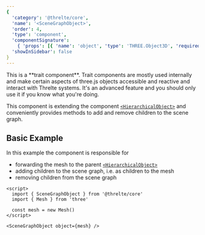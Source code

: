 ```yaml
---
{
  'category': '@threlte/core',
  'name': '<SceneGraphObject>',
  'order': 4,
  'type': 'component',
  'componentSignature':
    { 'props': [{ 'name': 'object', 'type': 'THREE.Object3D', 'required': true }] },
  'showInSidebar': false
}
---
```


<Tip type="warning">
  This is a **trait component**. Trait components are mostly used internally and make certain
  aspects of three.js objects accessible and reactive and interact with Threlte systems. It's an
  advanced feature and you should only use it if you know what you're doing.
</Tip>

This component is extending the component [`<HierarchicalObject>`](/docs/reference/core/hierarchical-object) and conveniently provides methods to add and remove children to the scene graph.

## Basic Example

In this example the component is responsible for

- forwarding the mesh to the parent [`<HierarchicalObject>`](/docs/reference/core/hierarchical-object)
- adding children to the scene graph, i.e. as children to the mesh
- removing children from the scene graph

```svelte
<script>
  import { SceneGraphObject } from '@threlte/core'
  import { Mesh } from 'three'

  const mesh = new Mesh()
</script>

<SceneGraphObject object={mesh} />
```
